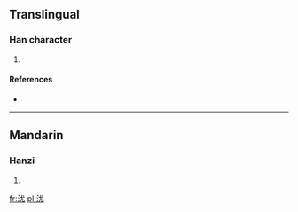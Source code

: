 ==Translingual==

===Han character===
{{Han char|rn=85|rad=水|as=04|sn=7|four=3311<sub>4</sub>|canj=水戈大山 (EIKU)}}

# {{defn|Han|sort=水04}}

====References====
* {{Han ref|kx=0610.090|dkj=17192|dj=1003.030|hdz=31561.040|uh=6C8B|ud=27787|bh=CB4F|bd=52047}}

----

==Mandarin==

===Hanzi===
{{cmn-hanzi|pin=[[yóu]] ([[you2]])|wg=yu<sup>2</sup>}}

# {{defn|lang=cmn|sort=水04}}

[[fr:沋]]
[[pl:沋]]